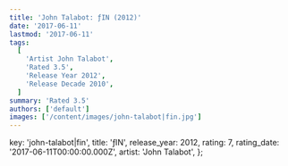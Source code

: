 ```yaml
---
title: 'John Talabot: ƒIN (2012)'
date: '2017-06-11'
lastmod: '2017-06-11'
tags:
  [
    'Artist John Talabot',
    'Rated 3.5',
    'Release Year 2012',
    'Release Decade 2010',
  ]
summary: 'Rated 3.5'
authors: ['default']
images: ['/content/images/john-talabot|fin.jpg']
---
```


  key: 'john-talabot|fin',
  title: 'ƒIN',
  release_year: 2012,
  rating: 7,
  rating_date: '2017-06-11T00:00:00.000Z',
  artist: 'John Talabot',
};

<MusicRating data={data} />

